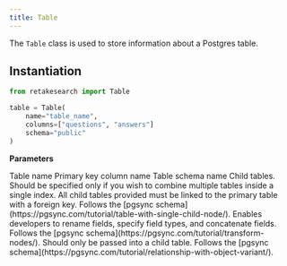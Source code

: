 ```yaml
---
title: Table
---
```


The `Table` class is used to store information about a Postgres table.

## Instantiation

```python Python
from retakesearch import Table

table = Table(
    name="table_name",
    columns=["questions", "answers"]
    schema="public"
)
```

**Parameters**

<ParamField body="name" type="str" required>
  Table name
</ParamField>
<ParamField body="columns" type="str" required>
  Primary key column name
</ParamField>
<ParamField body="schema" type="str" default="public">
  Table schema name
</ParamField>
<ParamField body="children" type="Dict[str, Any]">
  Child tables. Should be specified only if you wish to combine multiple tables
  inside a single index. All child tables provided must be linked to the primary
  table with a foreign key. Follows the [pgsync
  schema](https://pgsync.com/tutorial/table-with-single-child-node/).
</ParamField>
<ParamField body="transform" type="Dict[str, Any]">
  Enables developers to rename fields, specify field types, and concatenate
  fields. Follows the [pgsync
  schema](https://pgsync.com/tutorial/transform-nodes/).
</ParamField>
<ParamField body="relationship" type="Dict[str, Any]">
  Should only be passed into a child table. Follows the [pgsync
  schema](https://pgsync.com/tutorial/relationship-with-object-variant/).
</ParamField>
